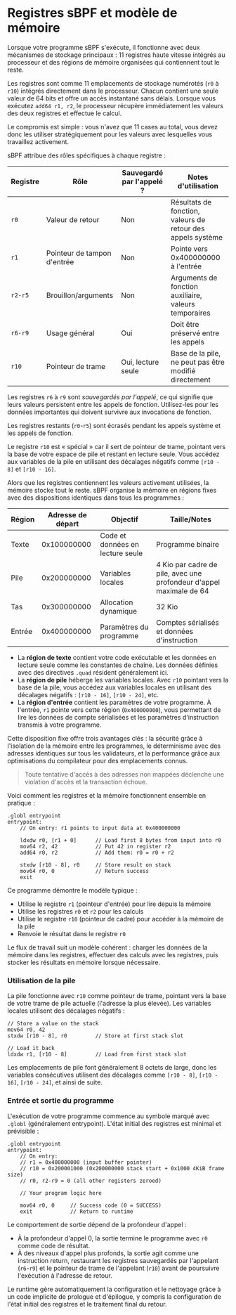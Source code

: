 
# Registres sBPF et modèle de mémoire

Lorsque votre programme sBPF s'exécute, il fonctionne avec deux mécanismes de stockage principaux : 11 registres haute vitesse intégrés au processeur et des régions de mémoire organisées qui contiennent tout le reste.

<ArticleSection name="Registers" id="registers" level="h2" />

Les registres sont comme 11 emplacements de stockage numérotés (`r0` à `r10`) intégrés directement dans le processeur. Chacun contient une seule valeur de 64 bits et offre un accès instantané sans délais. Lorsque vous exécutez `add64 r1, r2`, le processeur récupère immédiatement les valeurs des deux registres et effectue le calcul.

Le compromis est simple : vous n'avez que 11 cases au total, vous devez donc les utiliser stratégiquement pour les valeurs avec lesquelles vous travaillez activement.

sBPF attribue des rôles spécifiques à chaque registre :

| Registre | Rôle                 | Sauvegardé par l'appelé ?  | Notes d'utilisation                                 |
|----------|----------------------|----------------|---------------------------------------------|
| `r0`     | Valeur de retour         | Non             | Résultats de fonction, valeurs de retour des appels système     |
| `r1`     | Pointeur de tampon d'entrée | Non             | Pointe vers 0x400000000 à l'entrée              |
| `r2-r5`  | Brouillon/arguments    | Non             | Arguments de fonction auxiliaire, valeurs temporaires |
| `r6-r9`  | Usage général      | Oui            | Doit être préservé entre les appels                  |
| `r10`    | Pointeur de trame        | Oui, lecture seule | Base de la pile, ne peut pas être modifié directement          |

Les registres `r6` à `r9` sont _sauvegardés par l'appelé_, ce qui signifie que leurs valeurs persistent entre les appels de fonction. Utilisez-les pour les données importantes qui doivent survivre aux invocations de fonction.

Les registres restants (`r0`-`r5`) sont écrasés pendant les appels système et les appels de fonction.

Le registre `r10` est « spécial » car il sert de pointeur de trame, pointant vers la base de votre espace de pile et restant en lecture seule. Vous accédez aux variables de la pile en utilisant des décalages négatifs comme `[r10 - 8]` et `[r10 - 16]`.

<ArticleSection name="Mémoire" id="memory" level="h2" />

Alors que les registres contiennent les valeurs activement utilisées, la mémoire stocke tout le reste. sBPF organise la mémoire en régions fixes avec des dispositions identiques dans tous les programmes :

| Région | Adresse de départ | Objectif                 | Taille/Notes                                           |
|--------|-------------------|--------------------------|--------------------------------------------------------|
| Texte  | 0x100000000       | Code et données en lecture seule | Programme binaire                                      |
| Pile   | 0x200000000       | Variables locales        | 4 Kio par cadre de pile, avec une profondeur d'appel maximale de 64 |
| Tas    | 0x300000000       | Allocation dynamique     | 32 Kio                                                 |
| Entrée | 0x400000000       | Paramètres du programme  | Comptes sérialisés et données d'instruction            |

- La **région de texte** contient votre code exécutable et les données en lecture seule comme les constantes de chaîne. Les données définies avec des directives `.quad` résident généralement ici.
- La **région de pile** héberge les variables locales. Avec `r10` pointant vers la base de la pile, vous accédez aux variables locales en utilisant des décalages négatifs : `[r10 - 16]`, `[r10 - 24]`, etc.
- La **région d'entrée** contient les paramètres de votre programme. À l'entrée, `r1` pointe vers cette région (`0x400000000`), vous permettant de lire les données de compte sérialisées et les paramètres d'instruction transmis à votre programme.

Cette disposition fixe offre trois avantages clés : la sécurité grâce à l'isolation de la mémoire entre les programmes, le déterminisme avec des adresses identiques sur tous les validateurs, et la performance grâce aux optimisations du compilateur pour des emplacements connus.

> Toute tentative d'accès à des adresses non mappées déclenche une violation d'accès et la transaction échoue.

<ArticleSection name="Utilisation des registres et de la mémoire" id="using-registers-and-memory" level="h2" />

Voici comment les registres et la mémoire fonctionnent ensemble en pratique :

```sbpf
.globl entrypoint
entrypoint:
    // On entry: r1 points to input data at 0x400000000
    
    ldxdw r0, [r1 + 0]      // Load first 8 bytes from input into r0
    mov64 r2, 42            // Put 42 in register r2
    add64 r0, r2            // Add them: r0 = r0 + r2
    
    stxdw [r10 - 8], r0     // Store result on stack
    mov64 r0, 0             // Return success
    exit
```

Ce programme démontre le modèle typique :
- Utilise le registre `r1` (pointeur d'entrée) pour lire depuis la mémoire
- Utilise les registres `r0` et `r2` pour les calculs
- Utilise le registre `r10` (pointeur de cadre) pour accéder à la mémoire de la pile
- Renvoie le résultat dans le registre `r0`

Le flux de travail suit un modèle cohérent : charger les données de la mémoire dans les registres, effectuer des calculs avec les registres, puis stocker les résultats en mémoire lorsque nécessaire.

### Utilisation de la pile

La pile fonctionne avec `r10` comme pointeur de trame, pointant vers la base de votre trame de pile actuelle (l'adresse la plus élevée). Les variables locales utilisent des décalages négatifs :

```sbpf
// Store a value on the stack
mov64 r0, 42
stxdw [r10 - 8], r0         // Store at first stack slot

// Load it back
ldxdw r1, [r10 - 8]         // Load from first stack slot
```

Les emplacements de pile font généralement 8 octets de large, donc les variables consécutives utilisent des décalages comme `[r10 - 8]`, `[r10 - 16]`, `[r10 - 24]`, et ainsi de suite.

### Entrée et sortie du programme

L'exécution de votre programme commence au symbole marqué avec `.globl` (généralement entrypoint). L'état initial des registres est minimal et prévisible :

```sbpf
.globl entrypoint
entrypoint:
    // On entry:
    // r1 = 0x400000000 (input buffer pointer)
    // r10 = 0x200001000 (0x200000000 stack start + 0x1000 4KiB frame size)
    // r0, r2-r9 = 0 (all other registers zeroed)

    // Your program logic here

    mov64 r0, 0     // Success code (0 = SUCCESS)
    exit            // Return to runtime
```

Le comportement de sortie dépend de la profondeur d'appel :
- À la profondeur d'appel 0, la sortie termine le programme avec `r0` comme code de résultat. 
- À des niveaux d'appel plus profonds, la sortie agit comme une instruction return, restaurant les registres sauvegardés par l'appelant (`r6`-`r9`) et le pointeur de trame de l'appelant (`r10`) avant de poursuivre l'exécution à l'adresse de retour.

Le runtime gère automatiquement la configuration et le nettoyage grâce à un code implicite de prologue et d'épilogue, y compris la configuration de l'état initial des registres et le traitement final du retour.